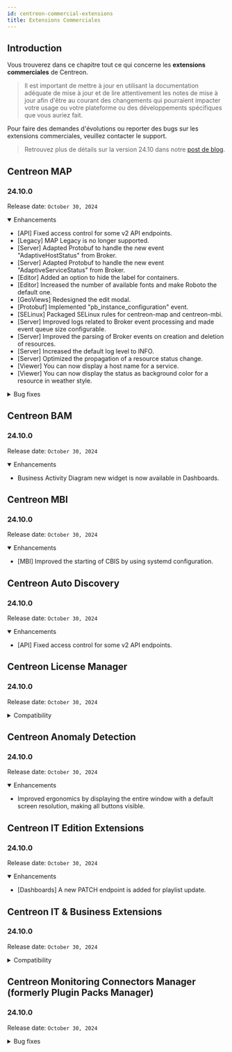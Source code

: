 ```yaml
---
id: centreon-commercial-extensions
title: Extensions Commerciales
---
```



## Introduction

Vous trouverez dans ce chapitre tout ce qui concerne les **extensions commerciales** de Centreon.

> Il est important de mettre à jour en utilisant la documentation adéquate de mise à jour et de lire attentivement les
> notes de mise à jour afin d'être au courant des changements qui pourraient impacter votre usage ou votre plateforme
> ou des développements spécifiques que vous auriez fait.

Pour faire des demandes d'évolutions ou reporter des bugs sur les extensions commerciales, veuillez contacter le support.

> Retrouvez plus de détails sur la version 24.10 dans notre [post de blog](https://www.centreon.com/centreon-announces-its-latest-software-release-centreon-24-10/).

<ExpandCollapseAll />

## Centreon MAP

### 24.10.0

Release date: `October 30, 2024`

<details open>
  <summary>Enhancements</summary>

- [API] Fixed access control for some v2 API endpoints.
- [Legacy] MAP Legacy is no longer supported.
- [Server] Adapted Protobuf to handle the new event "AdaptiveHostStatus" from Broker.
- [Server] Adapted Protobuf to handle the new event "AdaptiveServiceStatus" from Broker.
- [Editor] Added an option to hide the label for containers.
- [Editor] Increased the number of available fonts and make Roboto the default one.
- [GeoViews] Redesigned the edit modal.
- [Protobuf] Implemented "pb_instance_configuration" event.
- [SELinux] Packaged SELinux rules for centreon-map and centreon-mbi.
- [Server] Improved logs related to Broker event processing and made event queue size configurable.
- [Server] Improved the parsing of Broker events on creation and deletion of resources.
- [Server] Increased the default log level to INFO.
- [Server] Optimized the propagation of a resource status change.
- [Viewer] You can now display a host name for a service.
- [Viewer] You can now display the status as background color for a resource in weather style.

</details>

<details>
  <summary>Bug fixes</summary>

- [Server] Fixed a synchronization issue that could cause resources to disappear from a map.
- [Server] Fixed concurrent access issues causing exceptions in the viewer.
- [Server] Fixed Servicegroup status when configured using Service Templates or Hostgroup Services.

</details>

## Centreon BAM

### 24.10.0

Release date: `October 30, 2024`

<details open>
  <summary>Enhancements</summary>

- Business Activity Diagram new widget is now available in Dashboards.

</details>

## Centreon MBI

### 24.10.0

Release date: `October 30, 2024`

<details open>
  <summary>Enhancements</summary>

- [MBI] Improved the starting of CBIS by using systemd configuration.

</details>

## Centreon Auto Discovery

### 24.10.0

Release date: `October 30, 2024`

<details open>
  <summary>Enhancements</summary>

- [API] Fixed access control for some v2 API endpoints.

</details>

## Centreon License Manager

### 24.10.0

Release date: `October 30, 2024`

<details>
  <summary>Compatibility</summary>

- Compatibility with other 24.10 components.

</details>

## Centreon Anomaly Detection

### 24.10.0

Release date: `October 30, 2024`

<details open>
  <summary>Enhancements</summary>

- Improved ergonomics by displaying the entire window with a default screen resolution, making all buttons visible.

</details>

## Centreon IT Edition Extensions

### 24.10.0

Release date: `October 30, 2024`

<details open>
  <summary>Enhancements</summary>

- [Dashboards] A new PATCH endpoint is added for playlist update.

</details>

## Centreon IT & Business Extensions

### 24.10.0

Release date: `October 30, 2024`

<details>
  <summary>Compatibility</summary>

- Compatibility with other 24.10 components.

</details>

## Centreon Monitoring Connectors Manager (formerly Plugin Packs Manager)

### 24.10.0

Release date: `October 30, 2024`

<details>
  <summary>Bug fixes</summary>

- Updated the links from the Monitoring Connector manager to the Monitoring Connectors documentation.

</details>
